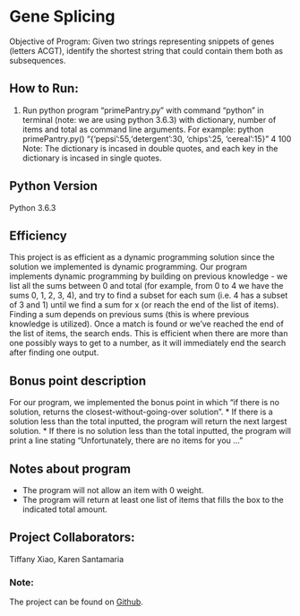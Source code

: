 # Gene Splicing
Objective of Program: Given two strings representing snippets of genes (letters ACGT), identify the shortest string that could contain them both as subsequences.

## How to Run:
1. Run python program "primePantry.py" with command "python" in terminal (note: we are using python 3.6.3) with dictionary, number of items and total as command line arguments.
For example: python primePantry.py() "{'pepsi':55,'detergent':30, 'chips':25, 'cereal':15}" 4 100
Note: The dictionary is incased in double quotes, and each key in the dictionary is incased in single quotes.

## Python Version
Python 3.6.3

## Efficiency
This project is as efficient as a dynamic programming solution since the solution we implemented is dynamic programming. Our program implements dynamic programming by building on previous knowledge - we list all the sums between 0 and total (for example, from 0 to 4 we have the sums 0, 1, 2, 3, 4), and try to find a subset for each sum (i.e. 4 has a subset of 3 and 1) until we find a sum for x (or reach the end of the list of items). Finding a sum depends on previous sums (this is where previous knowledge is utilized). Once a match is found or we've reached the end of the list of items, the search ends. This is efficient when there are more than one possibly ways to get to a number, as it will immediately end the search after finding one output. 

## Bonus point description
For our program, we implemented the bonus point in which "if there is no solution, returns the closest-without-going-over solution".
* If there is a solution less than the total inputted, the program will return the next largest solution.
* If there is no solution less than the total inputted, the program will print a line stating "Unfortunately, there are no items for you ..."

## Notes about program
* The program will not allow an item with 0 weight.
* The program will return at least one list of items that fills the box to the indicated total amount.

## Project Collaborators:
Tiffany Xiao, Karen Santamaria

### Note:
The project can be found on [Github](https://github.com/tiffanyxiao/csc220-codingchallenges/blob/master/Coding%20Challenge%202/geneSplicing.py).
